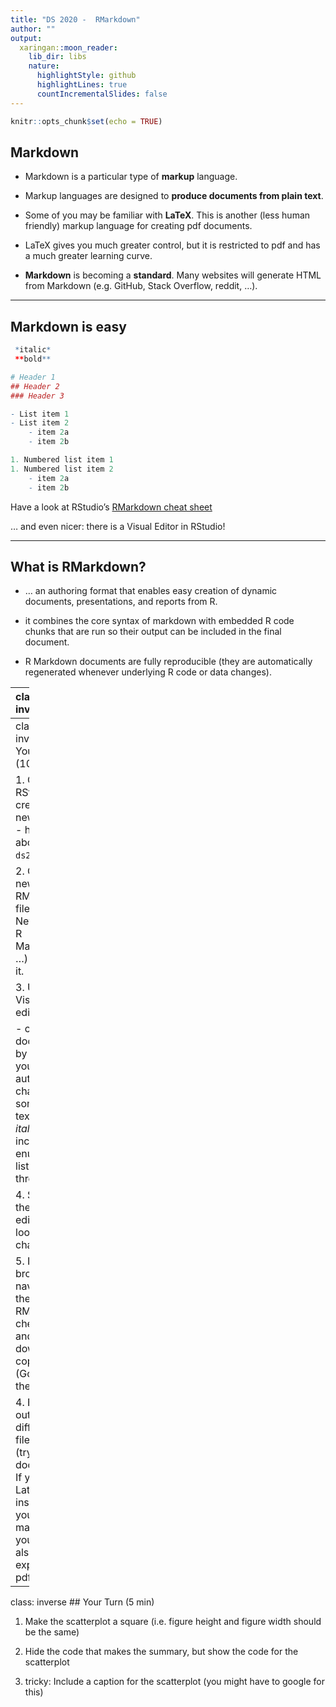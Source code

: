 ```yaml
---
title: "DS 2020 -  RMarkdown"
author: ""
output:
  xaringan::moon_reader:
    lib_dir: libs
    nature:
      highlightStyle: github
      highlightLines: true
      countIncrementalSlides: false
---
```


```r
knitr::opts_chunk$set(echo = TRUE)
```


## Markdown

- Markdown is a particular type of **markup** language.

- Markup languages are designed to **produce documents from plain text**.

- Some of you may be familiar with **LaTeX**. This is another (less human friendly) markup language for creating pdf documents.

- LaTeX gives you much greater control, but it is restricted to pdf and has a much greater learning curve.

- **Markdown** is becoming a **standard**. Many websites will generate HTML from Markdown (e.g. GitHub, Stack Overflow, reddit, ...).

---

## Markdown is easy

```r
 *italic*
 **bold**

# Header 1
## Header 2
### Header 3

- List item 1
- List item 2
    - item 2a
    - item 2b

1. Numbered list item 1
1. Numbered list item 2
    - item 2a
    - item 2b
```


Have a look at RStudio's [RMarkdown cheat sheet](https://www.rstudio.com/resources/cheatsheets/)

... and even nicer: there is a Visual Editor in RStudio!

---

## What is RMarkdown?

- ... an authoring format that enables easy creation of dynamic documents, presentations, and reports from R. 

- it combines the core syntax of markdown with embedded R code chunks that are run so their output can be included in the final document.

- R Markdown documents are fully reproducible (they are automatically regenerated whenever underlying R code or data changes).

---
class: inverse
## 

<img class="cover" src="images/rmarkdown.png" alt="">


---
class: inverse
## Your Turn (10 min) 


1. Open RStudio, create a new project - how about `ds2020`?

2. Create a new RMarkdown file (File > New File > R Markdown ...) and knit it.

3. Use the Visual editor to: 
  
  - claim the document by making yourself the author,
  - change some of the text to *italic*,
  - include an enumerated list with three items
  
4. Switch to the source editor and look at the changes. 

5. In a browser, navigate to the RMarkdown cheat sheet and download a copy (Google for the link!)

4. Export output to a different file format (try a word document). If you have Latex installed on your machine you can also try to export to a pdf file.

---
class: inverse
## Your Turn (5 min) 


1. Make the scatterplot a square (i.e. figure height and figure width should be the same)

2. Hide the code that makes the summary, but show the code for the scatterplot

3. tricky: Include a caption for the scatterplot (you might have to google for this)


